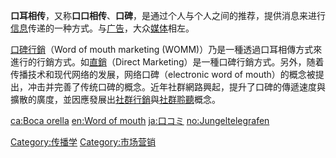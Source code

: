 
{{NoteTA
|1=zh-hans:病毒营销; zh-hant:病毒式行銷;
|2=zh-hans:营销; zh-hant:行銷;
}}
{{市场营销}}

'''口耳相传'''，又称'''口口相传'''、'''口碑'''，是通过个人与个人之间的推荐，提供消息来进行[[信息|信息]]传递的一种方式。与[[广告|广告]]，大众[[媒体|媒体]]相左。

[[口碑行銷|口碑行銷]]（Word of mouth marketing (WOMM)）乃是一種透過口耳相傳方式來進行的行銷方式。如[[直销|直銷]]（Direct Marketing）是一種口碑行銷方式。另外，随着传播技术和现代网络的发展，网络口碑（electronic word of mouth）的概念被提出，冲击并完善了传统口碑的概念。近年社群網路興起，提升了口碑的傳遞速度與擴散的廣度，並因應發展出[[社群行銷|社群行銷]]與[[社群聆聽|社群聆聽]]概念。

{{Marketing-stub}}
[[Category:传播学|Category:传播学]]
[[Category:市场营销|Category:市场营销]]

[[ca:Boca_orella|ca:Boca orella]]
[[en:Word_of_mouth|en:Word of mouth]]
[[ja:口コミ|ja:口コミ]]
[[no:Jungeltelegrafen|no:Jungeltelegrafen]]